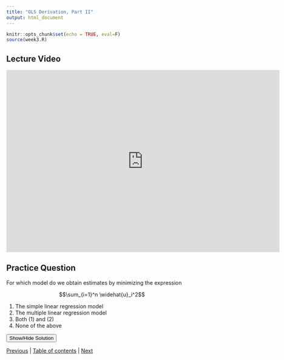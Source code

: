 ```yaml
---
title: "OLS Derivation, Part II"
output: html_document
---
```


```r
knitr::opts_chunk$set(echo = TRUE, eval=F)
source(week3.R)
```

## Lecture Video

<iframe id="kaltura_player" src="https://cdnapisec.kaltura.com/p/391241/sp/39124100/embedIframeJs/uiconf_id/22119142/partner_id/391241?iframeembed=true&playerId=kaltura_player&entry_id=0_d28958g8&flashvars[localizationCode]=en&amp;flashvars[leadWithHTML5]=true&amp;flashvars[sideBarContainer.plugin]=true&amp;flashvars[sideBarContainer.position]=left&amp;flashvars[sideBarContainer.clickToClose]=true&amp;flashvars[chapters.plugin]=true&amp;flashvars[chapters.layout]=vertical&amp;flashvars[chapters.thumbnailRotator]=false&amp;flashvars[streamSelector.plugin]=true&amp;flashvars[EmbedPlayer.SpinnerTarget]=videoHolder&amp;flashvars[dualScreen.plugin]=true&amp;flashvars[hotspots.plugin]=1&amp;flashvars[Kaltura.addCrossoriginToIframe]=true&amp;&wid=0_uysym6tw" width="720" height="480"  allow="autoplay *; fullscreen *; encrypted-media *" sandbox="allow-forms allow-same-origin allow-scripts allow-top-navigation allow-pointer-lock allow-popups allow-modals allow-orientation-lock allow-popups-to-escape-sandbox allow-presentation allow-top-navigation-by-user-activation" frameborder="0" title="Kaltura Player"></iframe>


## Practice Question

For which model do we obtain estimates by minimizing the expression

$$\sum_{i=1}^n \widehat{u}_i^2$$

1. The simple linear regression model
2. The multiple linear regression model
3. Both (1) and (2)
4. None of the above

<div id="spoiler" style="display:none">
Answer: (3). The ordinary **least squares** estimate is always obtained by minimizing the sum of squared residuals for the model.
</div>

<button title="Click to Show/Hide Content" type="button" onclick="if(document.getElementById('spoiler') .style.display=='none') {document.getElementById('spoiler') .style.display=''}else{document.getElementById('spoiler') .style.display='none'}">Show/Hide Solution</button>


[Previous](3_1.html) | [Table of contents](3_0.html) | [Next](3_3.html)
